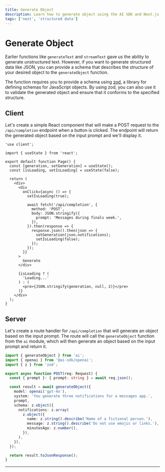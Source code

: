 ```yaml
---
title: Generate Object
description: Learn how to generate object using the AI SDK and Next.js
tags: ['next', 'structured data']
---
```


# Generate Object

Earlier functions like `generateText` and `streamText` gave us the ability to generate unstructured text. However, if you want to generate structured data like JSON, you can provide a schema that describes the structure of your desired object to the `generateObject` function.

The function requires you to provide a schema using [zod](https://zod.dev), a library for defining schemas for JavaScript objects. By using zod, you can also use it to validate the generated object and ensure that it conforms to the specified structure.

<Browser>
  <ObjectGeneration
    object={{
      notifications: [
        {
          name: 'Jamie Roberts',
          message: "Hey! How's the study grind going? Need a coffee boost?",
          minutesAgo: 15,
        },
        {
          name: 'Prof. Morgan',
          message:
            'Reminder: Your term paper is due promptly at 8 AM tomorrow. Please ensure it meets the submission guidelines outlined.',
          minutesAgo: 46,
        },
        {
          name: 'Alex Chen',
          message:
            "Dude, urgent! Borrow your notes for tomorrow's exam? I swear mine got eaten by my dog!",
          minutesAgo: 30,
        },
      ],
    }}
  />
</Browser>

## Client

Let's create a simple React component that will make a POST request to the `/api/completion` endpoint when a button is clicked. The endpoint will return the generated object based on the input prompt and we'll display it.

```tsx filename='app/page.tsx'
'use client';

import { useState } from 'react';

export default function Page() {
  const [generation, setGeneration] = useState();
  const [isLoading, setIsLoading] = useState(false);

  return (
    <div>
      <div
        onClick={async () => {
          setIsLoading(true);

          await fetch('/api/completion', {
            method: 'POST',
            body: JSON.stringify({
              prompt: 'Messages during finals week.',
            }),
          }).then(response => {
            response.json().then(json => {
              setGeneration(json.notifications);
              setIsLoading(false);
            });
          });
        }}
      >
        Generate
      </div>

      {isLoading ? (
        'Loading...'
      ) : (
        <pre>{JSON.stringify(generation, null, 2)}</pre>
      )}
    </div>
  );
}
```

## Server

Let's create a route handler for `/api/completion` that will generate an object based on the input prompt. The route will call the `generateObject` function from the `ai` module, which will then generate an object based on the input prompt and return it.

```typescript filename='app/api/completion/route.ts'
import { generateObject } from 'ai';
import { openai } from '@ai-sdk/openai';
import { z } from 'zod';

export async function POST(req: Request) {
  const { prompt }: { prompt: string } = await req.json();

  const result = await generateObject({
    model: openai('gpt-4o'),
    system: 'You generate three notifications for a messages app.',
    prompt,
    schema: z.object({
      notifications: z.array(
        z.object({
          name: z.string().describe('Name of a fictional person.'),
          message: z.string().describe('Do not use emojis or links.'),
          minutesAgo: z.number(),
        }),
      ),
    }),
  });

  return result.toJsonResponse();
}
```

---

<GithubLink link="https://github.com/vercel/ai/blob/main/examples/next-openai-pages/pages/basics/generate-object/index.tsx" />
